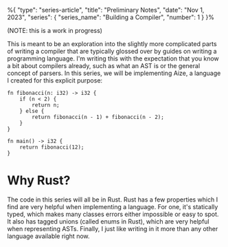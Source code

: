 %{
    "type": "series-article",
    "title": "Preliminary Notes",
    "date": "Nov 1, 2023",
    "series": {
        "series_name": "Building a Compiler",
        "number": 1
    }
}%

(NOTE: this is a work in progress)

This is meant to be an exploration into the slightly more complicated parts of writing a compiler
that are typically glossed over by guides on writing a programming language. I'm writing this with
the expectation that you know a bit about compilers already, such as what an AST is or the general
concept of parsers. In this series, we will be implementing Aize, a language I created for this
explicit purpose:

```
fn fibonacci(n: i32) -> i32 {
    if (n < 2) {
        return n;    
    } else {
        return fibonacci(n - 1) + fibonacci(n - 2);    
    }
}

fn main() -> i32 {
    return fibonacci(12);
}
```

# Why Rust?

The code in this series will all be in Rust. Rust has a few properties which I find are very helpful when
implementing a language. For one, it's statically typed, which makes many classes errors either impossible
or easy to spot. It also has tagged unions (called enums in Rust), which are very helpful when representing
ASTs. Finally, I just like writing in it more than any other language available right now.